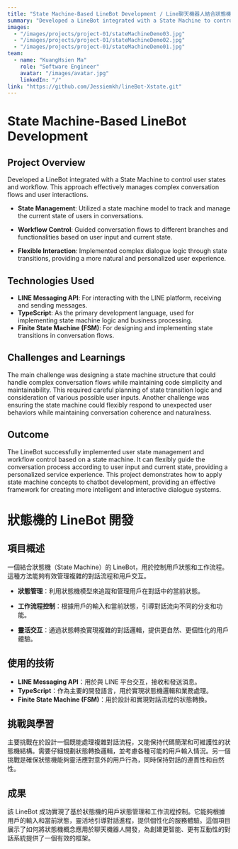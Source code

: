 ```yaml
---
title: "State Machine-Based LineBot Development / Line聊天機器人結合狀態機管理"
summary: "Developed a LineBot integrated with a State Machine to control user states and workflow. This approach effectively manages complex conversation flows and user interactions."
images:
  - "/images/projects/project-01/stateMachineDemo03.jpg"
  - "/images/projects/project-01/stateMachineDemo02.jpg"
  - "/images/projects/project-01/stateMachineDemo01.jpg"
team:
  - name: "KuangHsien Ma"
    role: "Software Engineer"
    avatar: "/images/avatar.jpg"
    linkedIn: "/"
link: "https://github.com/Jessiemkh/lineBot-Xstate.git"
---
```


# State Machine-Based LineBot Development

## Project Overview

Developed a LineBot integrated with a State Machine to control user states and workflow. This approach effectively manages complex conversation flows and user interactions.

- **State Management**: Utilized a state machine model to track and manage the current state of users in conversations.

- **Workflow Control**: Guided conversation flows to different branches and functionalities based on user input and current state.

- **Flexible Interaction**: Implemented complex dialogue logic through state transitions, providing a more natural and personalized user experience.

## Technologies Used

- **LINE Messaging API**: For interacting with the LINE platform, receiving and sending messages.
- **TypeScript**: As the primary development language, used for implementing state machine logic and business processing.
- **Finite State Machine (FSM)**: For designing and implementing state transitions in conversation flows.

## Challenges and Learnings

The main challenge was designing a state machine structure that could handle complex conversation flows while maintaining code simplicity and maintainability. This required careful planning of state transition logic and consideration of various possible user inputs. Another challenge was ensuring the state machine could flexibly respond to unexpected user behaviors while maintaining conversation coherence and naturalness.

## Outcome

The LineBot successfully implemented user state management and workflow control based on a state machine. It can flexibly guide the conversation process according to user input and current state, providing a personalized service experience. This project demonstrates how to apply state machine concepts to chatbot development, providing an effective framework for creating more intelligent and interactive dialogue systems.

# 狀態機的 LineBot 開發

## 項目概述

一個結合狀態機（State Machine）的 LineBot，用於控制用戶狀態和工作流程。這種方法能夠有效管理複雜的對話流程和用戶交互。

- **狀態管理**：利用狀態機模型來追蹤和管理用戶在對話中的當前狀態。

- **工作流程控制**：根據用戶的輸入和當前狀態，引導對話流向不同的分支和功能。

- **靈活交互**：通過狀態轉換實現複雜的對話邏輯，提供更自然、更個性化的用戶體驗。

## 使用的技術

- **LINE Messaging API**：用於與 LINE 平台交互，接收和發送消息。
- **TypeScript**：作為主要的開發語言，用於實現狀態機邏輯和業務處理。
- **Finite State Machine (FSM)**：用於設計和實現對話流程的狀態轉換。

## 挑戰與學習

主要挑戰在於設計一個既能處理複雜對話流程，又能保持代碼簡潔和可維護性的狀態機結構。需要仔細規劃狀態轉換邏輯，並考慮各種可能的用戶輸入情況。另一個挑戰是確保狀態機能夠靈活應對意外的用戶行為，同時保持對話的連貫性和自然性。

## 成果

該 LineBot 成功實現了基於狀態機的用戶狀態管理和工作流程控制。它能夠根據用戶的輸入和當前狀態，靈活地引導對話進程，提供個性化的服務體驗。這個項目展示了如何將狀態機概念應用於聊天機器人開發，為創建更智能、更有互動性的對話系統提供了一個有效的框架。
